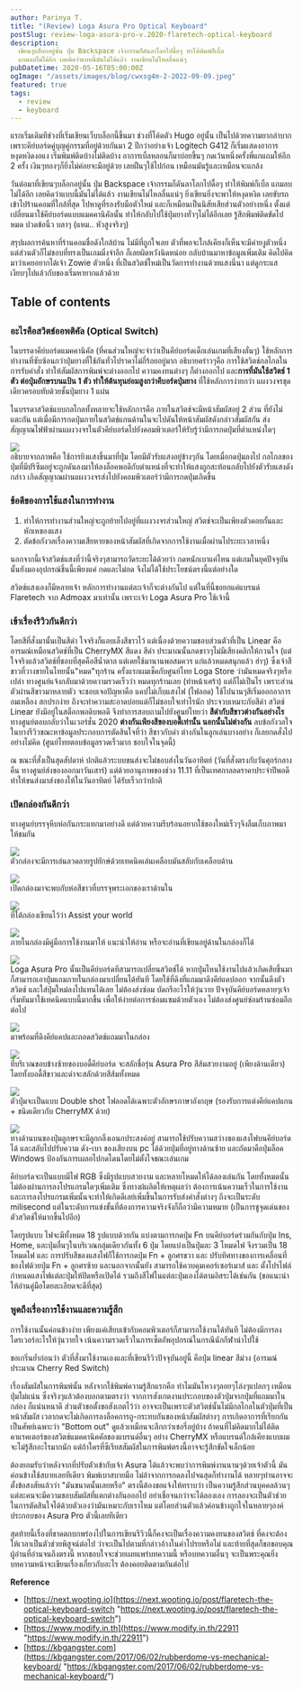 ```yaml
---
author: Parinya T.
title: "(Review) Loga Asura Pro Optical Keyboard"
postSlug: review-loga-asura-pro-v.2020-flaretech-optical-keyboard
description:
  เขียนๆบล็อกอยู่นั้น ปุ่ม Backspace เจ้ากรรมก็ดันลาโลกไปดื้อๆ ทำให้พิมพ์ก็เบิ้ล
  แถมลบไม่ได้อีก เลยคิดว่าแบบนี้มันไม่ได้แล้ว งานเขียนไม่ไหลลื่นแน่ๆ
pubDatetime: 2020-05-16T05:00:00Z
ogImage: "/assets/images/blog/cwxsg4m-2-2022-09-09.jpeg"
featured: true
tags:
  - review
  - keyboard
---
```


แรกเริ่มเดิมทีช่วงที่เริ่มเขียนเว็บบล็อกนี้ขึ้นมา ช่วงที่โค้ดตัว Hugo อยู่นั้น เป็นไปด้วยความยากลำบาก เพราะคีย์บอร์ดคู่บุญคู่กรรมที่อยู่ด้วยกันมา 2 ปีกว่าอย่างเจ้า Logitech G412 ก็เริ่มแสดงอาการหงุดหงิดงอแง เริ่มพิมพ์ติดบ้างไม่ติดบ้าง อาการเบิ้ลหลอนก็มาบ่อยขึ้นๆ กดเว้นหนึ่งครั้งพี่แกแถมให้อีก 2 ครั้ง เงินๆทองๆก็ยิ่งไม่ค่อยจะมีอยู่ด้วย เลยฝืนๆใช้ไปก่อน เหมือนมันรู้และเหมือนจะแกล้ง

วันต่อมาที่เขียนๆบล็อกอยู่นั้น ปุ่ม Backspace เจ้ากรรมก็ดันลาโลกไปดื้อๆ ทำให้พิมพ์ก็เบิ้ล แถมลบไม่ได้อีก เลยคิดว่าแบบนี้มันไม่ได้แล้ว งานเขียนไม่ไหลลื่นแน่ๆ ยิ่งเขียนยิ่งจะพาให้หงุดหงิด เลยขับรถเข้าไปร้านคอมที่ใกล้ที่สุด ไปหาดูที่รองรับมือตัวใหม่ และก็เหมือนเป็นนิสัยเสียส่วนตัวอย่างหนึ่ง ตั้งแต่เปลี่ยนมาใช้คีย์บอร์ดแบบแมคคานิคัลนั้น ทำให้กลับไปใช้ปุ่มยางทั่วๆไม่ได้อีกเลย รู้สึกพิมพ์ติดขัดไปหมด ปวดข้อนิ้ว บลาๆ (แหม.. หัวสูงจริงๆ)

สรุปผลการค้นหาที่ร้านคอมชื่อดังใกล้บ้าน ไม่มีที่ถูกใจเลย ตัวที่พอจะใกล้เคียงก็เห็นจะมีค่ายงูตัวหนึ่ง แต่ส่วนตัวก็ไม่ชอบที่ทรงเป็นเกมมิ่งจ๋าอีก ก็เลยผิดหวังนิดหน่อย กลับบ้านมาหาข้อมูลเพิ่มเติม คิดไปคิดมาว่าเคยอยากได้เจ้า Zowie ตัวหนึ่ง ที่เป็นสวิตช์ใหม่เป็นวัดการทำงานด้วยแสงนี่นา แต่ดูกระแสเงียบๆไปแล้วกับของเริ่มหายากแล้วด้วย

## Table of contents

##

### **อะไรคือสวิตช์ออพติคัล (Optical Switch)**

ในบรรดาคีย์บอร์ดแมคคานิคัล (ที่คนส่วนใหญ่จะจำว่าเป็นคีย์บอร์ดเด็กเล่นเกมที่เสียงลั่นๆ) ใช้หลักการทำงานที่ซับซ้อนกว่าปุ่มยางที่ใช้กันทั่วไปราคาไม่กี่ร้อยอยู่มาก อธิบายคร่าวๆคือ การใช้สวิตช์กลไกลในการรับคำสั่ง ทำให้สัมผัสการพิมพ์จะต่างออกไป ความคงทนต่างๆ ก็ต่างออกไป และ**การที่มันใช้สวิตช์ 1 ตัว ต่อปุ่มอักษรบนแป้น 1 ตัว ทำให้ต้นทุนย่อมสูงกว่าคีบอร์ดปุ่มยาง** ที่ใช้หลักการง่ายกว่า แผงวงจรชุดเดียวครอบทับด้วยชั้นปุ่มยาง 1 แผ่น

ในบรรดาสวิตช์แบบกลไกลทั้งหลายจะใช้หลักการคือ ภายในสวิตช์จะมีหน้าสัมผัสอยู่ 2 ส่วน ที่ยังไม่แตะกัน แต่เมื่อมีการกดปุ่มภายในสวิตช์แกนด้านในจะไปดันให้หน้าสัมผัสดังกล่าวสัมผัสกัน ส่งสัญญาณไฟฟ้าผ่านแผงวงจรในตัวคีย์บอร์ดไปยังคอมพิวเตอร์ให้รับรู้ว่ามีการกดปุ่มที่ตำแหน่งใดๆ

![](/assets/images/blog/image-52-2022-09-09.png)  
อธิบายจากภาพคือ ใช้การยิงแสงขึ้นมาที่ปุ่ม โดยมีตัวรับแสงอยู่ข้างๆกัน โดยเมื่อกดปุ่มลงไป กลไกลของปุ่มที่มีปริซึมอยู่จะถูกดันลงมาให้ลงล็อคพอดีกับตำแหน่งที่จะทำให้แสงถูกสะท้อนกลับไปยังตัวรับแสงดังกล่าว เกิดสัญญาณผ่านแผงวงจรส่งไปยังคอมพิวเตอร์ว่ามีการกดปุ่มเกิดขึ้น

### **ข้อดีของการใช้แสงในการทำงาน**

1. ทำให้การทำงานส่วนใหญ่จะถูกย้ายไปอยู่ที่แผงวงจรส่วนใหญ่ สวิตช์จะเป็นเพียงตัวคอยกั้นและหักเหของแสง
2. ตัดข้อกังวลเรื่องความเสียหายของหน้าสัมผัสที่เกิดจากการใช้งานเมื่อผ่านไประยะเวลาหนึ่ง

นอกจากนี้เจ้าสวิตช์แสงที่ว่านี้จริงๆสามารถวัดระยะได้ด้วยว่า กดหนักเบาแค่ไหน แต่เกมในยุคปัจจุบันนั้นยังมองอุปกรณ์ชิ้นนี้เพียงแค่ กดและไม่กด จึงไม่ได้ใช้ประโยชน์ตรงนี้แต่อย่างใด

สวิตช์แสงเองก็มีหลายเจ้า หลักการทำงานแต่ละเจ้าก็จะต่างกันไป แต่ในที่นี้ขอยกแค่แบรนด์ Flaretech จาก Admoax มาเท่านั้น เพราะเจ้า Loga Asura Pro ใช้เจ้านี้

### **เข้าเรื่องรีวิวกันดีกว่า**

โดยสีที่สั่งมานั้นเป็นสีดำ ใจจริงก็แอบเล็งสีขาวไว้ แต่เนื่องด้วยความชอบส่วนตัวที่เป็น Linear คืออารมณ์เหมือนสวิตช์ที่เป็น CherryMX สีแดง สีดำ ประมาณนั้นกดขาวๆไม่มีเสียงคลิกให้กวนใจ (แต่ใจจริงแล้วสวิตช์ที่ชอบที่สุดคือสีน้ำตาล แต่เคยใช้มานานพอสมควร แก่แล้วหมดสนุกแล้ว ฮ่าๆ) ซึ่งเจ้าสีขาวที่วางขายในไทยนั้น"หมด"ทุกร้าน ครั้งแรกผมเช็คกับศูนย์ไทย Loga Store ว่ามันหมดจริงๆหรือเปล่า ทางศูนย์แจ้งกลับมาด้วยความรวดเร็วว่า หมดทุกร้านเลย (ทำหน้าเศร้า) แต่ก็ไม่เป็นไร เพราะส่วนตัวผ่านสีขาวมาหลายตัว จะชอบเจอปัญหาคือ แคปไม่เก็บแสงไฟ (ไฟลอด) ใช้ไปนานๆสีเริ่มออกอาการอมเหลือง สกปรกง่าย ถึงจะทำความสะอาดบ่อยแต่ก็ไม่ชอบใจเท่าไรนัก ประจวบเหมาะกับสีดำ สวิตช์ Linear ยังมีอยู่ในสต็อกพอดิบพอดี จึงทำการสอบถามไปยังศูนย์ไทยว่า **สีดำกับสีขาวต่างกันอย่างไร** ทางศูนย์ตอบกลับว่าในเวอร์ชั่น 2020 **ต่างกันเพียงสีของบอดี้เท่านั้น นอกนั้นไม่ต่างกัน** ลบข้อกังวลใจในบางรีวิวขณะหาข้อมูลประกอบการตัดสินใจที่ว่า สีขาวกับดำ ต่างกันในลูกเล่นบางอย่าง ก็เลยกดสั่งไปอย่างไม่คิด (ศูนย์ไทยตอบข้อมูลรวดเร็วมาก ชอบใจในจุดนี้)

ณ ขณะที่สั่งเป็นสุดสัปดาห์ ปกติแล้วระบบขนส่งจะไม่ชอบส่งในวันอาทิตย์ (วันที่สั่งตรงกับวันศุกร์กลางคืน ทางศูนย์ส่งของออกมาวันเสาร์) แต่ด้วยอานุภาพของช่วง 11.11 ที่เป็นเทศกาลลดราคาประจำปีพอดี ทำให้ขนส่งมาส่งของให้ในวันอาทิตย์ ได้รับเร็วกว่าปกติ

### **เปิดกล่องกันดีกว่า**

ทางศูนย์บรรจุหีบห่อกันกระแทกมาอย่างดี แต่ด้วยความรีบร้อนอยากใช้ของใหม่เร็วๆจึงลืมเก็บภาพมาให้ชมกัน

![](/assets/images/blog/image-53-2022-09-09.png)  
ตัวกล่องจะมีการเล่นลวดลายรูปยักษ์ด้วยเทคนิคเล่นเคลือบมันสลับกับเคลือบด้าน

![](/assets/images/blog/image-54-2022-09-09.png)  
เปิดกล่องมาจะพบกับห่อสีขาวที่บรรจุพระเอกของเราด้านใน

![](/assets/images/blog/image-55-2022-09-09.png)  
ที่ใต้กล่องเขียนไว้ว่า Assist your world

![](/assets/images/blog/image-56-2022-09-09.png)  
ภายในกล่องมีคู่มือการใช้งานมาให้ แนะนำให้อ่าน หรือจะอ่านที่เขียนอยู่ด้านในกล่องก็ได้

![](/assets/images/blog/image-57-2022-09-09.png)  
Loga Asura Pro นั้นเป็นคีย์บอร์ดทีสามารถเปลี่ยนสวิตช์ได้ หากปุ่มไหนใช้งานไปแล้วเกิดเสียขึ้นมาก็สามารถเอาปุ่มแถมภายในกล่องมาเปลี่ยนได้ทันที โดยใช้ที่ดึงที่แถมมาดึงคีย์แคปออก จากนั้นดึงตัวสวิตช์ และใส่ปุ่มใหม่ลงไปแทนได้เลย ไม่ต้องส่งซ่อม บัดกรีอะไรให้วุ่นวาย ปัจจุบันคีย์บอร์ดหลายๆเจ้าเริ่มหันมาใช้เทคนิคแบบนี้มากขึ้น เพื่อให้ง่ายต่อการซ่อมแซมด้วยตัวเอง ไม่ต้องส่งศูนย์ซ่อมร้านซ่อมอีกต่อไป

![](/assets/images/blog/image-58-2022-09-09.png)  
มาพร้อมที่ดึงคีย์แคปและถอดสวิตช์แถมมาในกล่อง

![](/assets/images/blog/image-59-2022-09-09.png)  
ที่บริเวณขอบข้างซ้ายของบอดี้คีย์บอร์ด จะสลักชื่อรุ่น Asura Pro สีส้มสวยงามอยู่ (เพียงด้านเดียว) โดยทั้งบอดี้สีขาวและดำจะสลักด้วยสีส้มทั้งหมด

![](/assets/images/blog/image-60-2022-09-09.png)  
ตัวปุ่มจะเป็นแบบ Double shot ไฟลอดได้เฉพาะตัวอักษรภาษาอังกฤษ (รองรับการแต่งคีย์แคปแกน + ชนิดเดียวกับ CherryMX ด้วย)

![](/assets/images/blog/image-61-2022-09-09.png)  
ทางด้านบนของปุ่มลูกษรจะมีลูกกลิ้งเอนกประสงค์อยู่ สามารถใช้ปรับความสว่างของแสงไฟบนคีย์บอร์ดได้ และสลับไปปรับความ ดัง-เบา ของเสียงบน pc ได้ด้วยปุ่มที่อยู่ทางด้านซ้าย และถัดมาคือปุ่มล็อค Windows ป้องกันการเผลอไปกดโดนโดยไม่ตั้งใจขณะเล่นเกม

คีย์บอร์ดจะเป็นแบบมีไฟ RGB ซึ่งมีรูปแบบสวยงาม และหลายโหมดให้ได้ลองเล่นกัน โดยทั้งหมดนั้นไม่ต้องผ่านการลงโปรแกรมใดๆเพิ่มเติม ซึ่งทางผ้ผลิตให้เหตุผลว่า ต้องการเน้นความเร็วในการใช้งาน และการลงโปรแกรมเพิ่มนั้นจะทำให้เกิดดีเลย์เพิ่มขึ้นในการรับส่งคำสั่งต่างๆ ถึงจะเป็นระดับ milisecond แต่ในระดับการแข่งขั้นที่ต้องการความจริงจังก็ถือว่ามีความหมาย (เป็นการชูจุดเด่นของตัวสวิตช์ให้มากขึ้นไปอีก)

โดยรูปแบบ ไฟจะมีทั้งหมด 18 รูปแบบด้วยกัน แบ่งตามการกดปุ่ม Fn บนคีย์บอร์ดร่วมกันกับปุ่ม Ins, Home, และปุ่มอื่นๆในบริเวณกลุ่มเดียวกันทั้ง 6 ปุ่ม โดยแบ่งเป็นปุ่มละ 3 โหมดไฟ จึงรวมเป็น 18 โหมดไฟ และ การปรับสีของแสงไฟก็ใช้การกดปุ่ม Fn + ลูกศรขวา และ ปรับทิศทางของการเคลื่อนที่ของไฟด้วยปุ่ม Fn + ลูกศรซ้าย และนอกจากนั้นยัง สามารถใช้ควบคุมเคอร์เซอร์เมาส์ และ ตั้งโปรไฟล์กำหนดแสงไฟแต่ละปุ่มให้ปิดหรือเปิดได้ รวมถึงสีไฟในแต่ละปุ่มเองได้ตามอิสระได้เช่นกัน (ขอแนะนำให้อ่านคู่มือโดยละเอียดจะดีที่สุด)

### **พูดถึงเรื่องการใช้งานและความรู้สึก**

การใช้งานนั้นค่อนข้างง่าย เพียงแค่เสียบเข้ากับคอมพิวเตอร์ก็สามารถใช้งานได้ทันที ไม่ต้องมีการลงไดรเวอร์อะไรให้วุ่นวายใจ เน้นความรวดเร็วในการเซ็ตอัพอุปกรณ์ในกรณีนักกีฬานำไปใช้

ขอเกริ่นย้ำก่อนว่า ตัวที่สั่งมาใช้งานเองและที่เขียนรีวิวปัจจุบันอยู่นี้ คือปุ่ม linear สีม่วง (อารมณ์ประมาณ Cherry Red Switch)

เรื่องสัมผัสในการพิมพ์นั้น หลังจากใช้พิมพ์ความรู้สึกแรกคือ ทำไมมันโหวงๆลอยๆโล่งๆแปลกๆ เหมือนปุ่มไม่แน่น ซึ่งจริงๆแล้วต้องบอกตามตรงว่า จากการสังเกตงานประกอบของตัวปุ่มจากปุ่มที่แถมมาในกล่อง ก็แน่นหนาดี ส่วนตัวขอตั้งขอสังเกตไว้ว่า อาจจะเป็นเพราะตัวสวิตช์นั้นไม่มีกลไกลในตัวปุ่มที่เป็นหน้าสัมผัส เวลากดจะไม่เกิดการลงล็อคการถู-กระทบกันของหน้าสัมผัสต่างๆ การเกิดอาการที่เรียกกันเป็นศัพย์เฉพาะว่า "Bottom out" ดูแล้วเหมือนจะลึกกว่าเชอรี่อยู่บ้าง ถ้าคนที่ไม่คิดมากไม่ได้ติดคาแรคเตอร์ของสวิตช์แมคคานิคคัลของแบรนด์อื่นๆ อย่าง CherryMX หรือแบรนด์ใกล้เคียงแบบผมจะไม่รู้สึกอะไรมากนัก แต่ถ้าใครที่ซีเรียสสัมผัสในการพิมพ์ตรงนี้อาจจะรู้สึกขัดใจเล็กน้อย

ต้องยอมรับว่าหลังจากที่ปรับตัวเข้ากับเจ้า Asura ได้แล้วจะพบว่าการพิมพ์งานนานๆด้วยเจ้าตัวนี้ มันค่อนข้างใช้สบายเลยทีเดียว พิมพ์เบาสบายมือ ไม่ล้าจากการกดลงไปจนสุดก็ทำงานได้ หลายๆท่านอาจจะตั้งข้อสงสัยแล้วว่า "มันขนาดนั้นเลยหรือ" ตรงนี้ต้องขอแจ้งให้ทราบว่า เป็นความรู้สึกส่วนบุคคลล้วนๆ แต่ละคนจะมีความชอบสัมผัสที่แตกต่างกันออกไป อย่าเชื่อจนกว่าจะได้ลองเอง การลองจะเป็นตัวช่วยในการตัดสินใจได้ด้วยตัวเองว่ามันเหมาะกับเราไหม แต่โดยส่วนตัวแล้วค่อนข้างถูกใจในหลายๆองค์ประกอบของ Asura Pro ตัวนี้เลยทีเดียว

สุดท้ายนี้เรื่องที่ขาดตกบกพร่องไปในการเขียนรีวิวนี้ก็คงจะเป็นเรื่องความคงทนของสวิตช์ ที่คงจะต้องให้เวลาเป็นตัวช่วยพิสูจน์ต่อไป ว่าจะเป็นไปตามที่กล่าวอ้างในคำโปรยหรือไม่ และท้ายที่สุดก็ขอขอบคุณผู้อ่านที่อ่านจนถึงตรงนี้ หากชอบใจจะช่วยเผยแพร่บทความนี้ หรือบทความอื่นๆ จะเป็นพระคุณยิ่ง บทความหน้าจะเขียนเรื่องเกี่ยวกับอะไร ต้องคอยติดตามกันต่อไป

**Reference**

- [https://next.wooting.io](https://next.wooting.io/post/flaretech-the-optical-keyboard-switch "https://next.wooting.io/post/flaretech-the-optical-keyboard-switch")
- [https://www.modify.in.th](https://www.modify.in.th/22911 "https://www.modify.in.th/22911")
- [https://kbgangster.com](https://kbgangster.com/2017/06/02/rubberdome-vs-mechanical-keyboard/ "https://kbgangster.com/2017/06/02/rubberdome-vs-mechanical-keyboard/")
